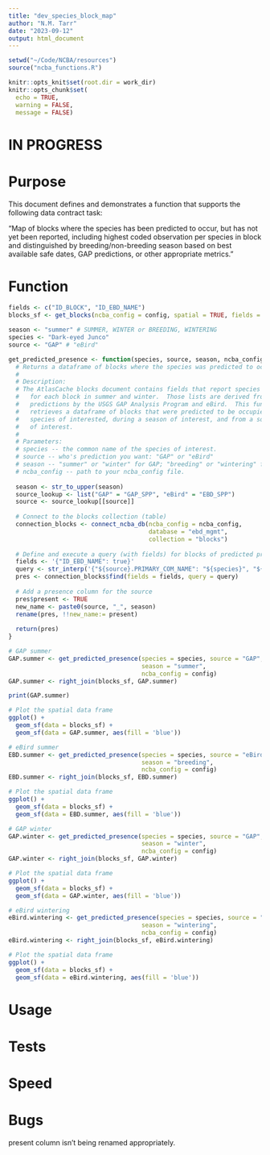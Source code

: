 ```yaml
---
title: "dev_species_block_map"
author: "N.M. Tarr"
date: "2023-09-12"
output: html_document
---
```


```r
setwd("~/Code/NCBA/resources")
source("ncba_functions.R")

knitr::opts_knit$set(root.dir = work_dir)
knitr::opts_chunk$set(
  echo = TRUE,
  warning = FALSE,
  message = FALSE)
```

# IN PROGRESS

# Purpose
This document defines and demonstrates a function that supports the following data contract task:

"Map of blocks where the species has been predicted to occur, but has not yet been reported, including highest coded observation per species in block and distinguished by breeding/non-breeding season based on best available safe dates, GAP predictions, or other appropriate metrics."

# Function

```r
fields <- c("ID_BLOCK", "ID_EBD_NAME")
blocks_sf <- get_blocks(ncba_config = config, spatial = TRUE, fields = fields)
```


```r
season <- "summer" # SUMMER, WINTER or BREEDING, WINTERING
species <- "Dark-eyed Junco"
source <- "GAP" # "eBird"
```


```r
get_predicted_presence <- function(species, source, season, ncba_config) { 
  # Returns a dataframe of blocks where the species was predicted to occur.
  #
  # Description:
  # The AtlasCache blocks document contains fields that report species lists 
  #   for each block in summer and winter.  Those lists are derived from 
  #   predictions by the USGS GAP Analysis Program and eBird.  This function
  #   retrieves a dataframe of blocks that were predicted to be occupied by a
  #   species of interested, during a season of interest, and from a source
  #   of interest.
  #
  # Parameters:
  # species -- the common name of the species of interest.
  # source -- who's prediction you want: "GAP" or "eBird"
  # season -- "summer" or "winter" for GAP; "breeding" or "wintering" for eBird
  # ncba_config -- path to your ncba_config file.
  
  season <- str_to_upper(season)
  source_lookup <- list("GAP" = "GAP_SPP", "eBird" = "EBD_SPP")
  source <- source_lookup[[source]]
  
  # Connect to the blocks collection (table)
  connection_blocks <- connect_ncba_db(ncba_config = ncba_config, 
                                       database = "ebd_mgmt", 
                                       collection = "blocks")
  
  # Define and execute a query (with fields) for blocks of predicted presence.
  fields <- '{"ID_EBD_NAME": true}'
  query <- str_interp('{"${source}.PRIMARY_COM_NAME": "${species}", "${source}.${season}": 1}')
  pres <- connection_blocks$find(fields = fields, query = query)
  
  # Add a presence column for the source
  pres$present <- TRUE
  new_name <- paste0(source, "_", season)
  rename(pres, !!new_name:= present)
  
  return(pres)
}
```


```r
# GAP summer
GAP.summer <- get_predicted_presence(species = species, source = "GAP",
                                     season = "summer", 
                                     ncba_config = config)
GAP.summer <- right_join(blocks_sf, GAP.summer)

print(GAP.summer)

# Plot the spatial data frame
ggplot() +
  geom_sf(data = blocks_sf) +
  geom_sf(data = GAP.summer, aes(fill = 'blue'))
```


```r
# eBird summer
EBD.summer <- get_predicted_presence(species = species, source = "eBird",
                                     season = "breeding", 
                                     ncba_config = config)
EBD.summer <- right_join(blocks_sf, EBD.summer) 

# Plot the spatial data frame
ggplot() +
  geom_sf(data = blocks_sf) +
  geom_sf(data = EBD.summer, aes(fill = 'blue'))
```

```r
# GAP winter
GAP.winter <- get_predicted_presence(species = species, source = "GAP",
                                     season = "winter", 
                                     ncba_config = config)
GAP.winter <- right_join(blocks_sf, GAP.winter)

# Plot the spatial data frame
ggplot() +
  geom_sf(data = blocks_sf) +
  geom_sf(data = GAP.winter, aes(fill = 'blue'))
```

```r
# eBird wintering
eBird.wintering <- get_predicted_presence(species = species, source = "eBird",
                                     season = "wintering", 
                                     ncba_config = config)
eBird.wintering <- right_join(blocks_sf, eBird.wintering)

# Plot the spatial data frame
ggplot() +
  geom_sf(data = blocks_sf) +
  geom_sf(data = eBird.wintering, aes(fill = 'blue'))
```


# Usage

# Tests

# Speed

# Bugs
present column isn't being renamed appropriately.